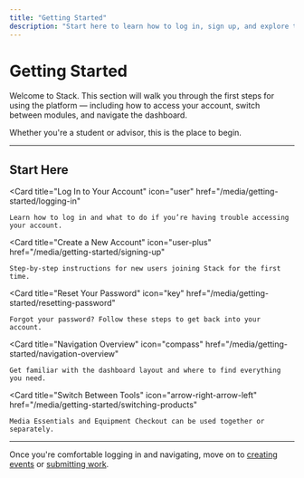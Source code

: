 ---
title: "Getting Started"
description: "Start here to learn how to log in, sign up, and explore the Stack platform."
---

# Getting Started

Welcome to Stack. This section will walk you through the first steps for using the platform — including how to access your account, switch between modules, and navigate the dashboard.

Whether you're a student or advisor, this is the place to begin.

---

## Start Here

<Columns cols={2}>

  <Card
    title="Log In to Your Account"
    icon="user"
    href="/media/getting-started/logging-in"
  >
    Learn how to log in and what to do if you’re having trouble accessing your account.
  </Card>

  <Card
    title="Create a New Account"
    icon="user-plus"
    href="/media/getting-started/signing-up"
  >
    Step-by-step instructions for new users joining Stack for the first time.
  </Card>

  <Card
    title="Reset Your Password"
    icon="key"
    href="/media/getting-started/resetting-password"
  >
    Forgot your password? Follow these steps to get back into your account.
  </Card>

  <Card
    title="Navigation Overview"
    icon="compass"
    href="/media/getting-started/navigation-overview"
  >
    Get familiar with the dashboard layout and where to find everything you need.
  </Card>

  <Card
    title="Switch Between Tools"
    icon="arrow-right-arrow-left"
    href="/media/getting-started/switching-products"
  >
    Media Essentials and Equipment Checkout can be used together or separately.
  </Card>

</Columns>

---

Once you're comfortable logging in and navigating, move on to [creating events](/media/events/creating-events) or [submitting work](/media/submissions/creating-submissions).
